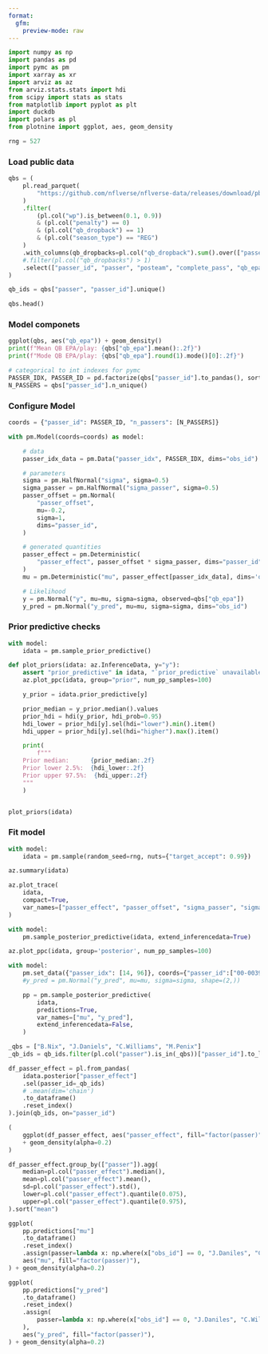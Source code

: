 ```yaml
---
format:
  gfm:
    preview-mode: raw
---
```


```python
import numpy as np
import pandas as pd
import pymc as pm
import xarray as xr
import arviz as az
from arviz.stats.stats import hdi
from scipy import stats as stats
from matplotlib import pyplot as plt
import duckdb
import polars as pl
from plotnine import ggplot, aes, geom_density

rng = 527
```

### Load public data

```python
qbs = (
    pl.read_parquet(
        "https://github.com/nflverse/nflverse-data/releases/download/pbp/play_by_play_2024.parquet"
    )
    .filter(
        (pl.col("wp").is_between(0.1, 0.9))
        & (pl.col("penalty") == 0)
        & (pl.col("qb_dropback") == 1)
        & (pl.col("season_type") == "REG")
    )
    .with_columns(qb_dropbacks=pl.col("qb_dropback").sum().over(["passer_id"]))
    #.filter(pl.col("qb_dropbacks") > 1)
    .select(["passer_id", "passer", "posteam", "complete_pass", "qb_epa", "qb_dropbacks"])
)

qb_ids = qbs["passer", "passer_id"].unique()

qbs.head()
```

### Model componets

```python
ggplot(qbs, aes("qb_epa")) + geom_density()
print(f"Mean QB EPA/play: {qbs["qb_epa"].mean():.2f}")
print(f"Mode QB EPA/play: {qbs["qb_epa"].round(1).mode()[0]:.2f}")
```


```python
# categorical to int indexes for pymc
PASSER_IDX, PASSER_ID = pd.factorize(qbs["passer_id"].to_pandas(), sort=True)
N_PASSERS = qbs["passer_id"].n_unique()

```

### Configure Model

```python

coords = {"passer_id": PASSER_ID, "n_passers": [N_PASSERS]}

with pm.Model(coords=coords) as model:

    # data
    passer_idx_data = pm.Data("passer_idx", PASSER_IDX, dims="obs_id")

    # parameters
    sigma = pm.HalfNormal("sigma", sigma=0.5)
    sigma_passer = pm.HalfNormal("sigma_passer", sigma=0.5)
    passer_offset = pm.Normal(
        "passer_offset",
        mu=-0.2,
        sigma=1,
        dims="passer_id",
    )

    # generated quantities
    passer_effect = pm.Deterministic(
        "passer_effect", passer_offset * sigma_passer, dims="passer_id"
    )
    mu = pm.Deterministic("mu", passer_effect[passer_idx_data], dims='obs_id')

    # Likelihood
    y = pm.Normal("y", mu=mu, sigma=sigma, observed=qbs["qb_epa"])
    y_pred = pm.Normal("y_pred", mu=mu, sigma=sigma, dims="obs_id")
```

### Prior predictive checks

```python
with model:
    idata = pm.sample_prior_predictive()
```

```python
def plot_priors(idata: az.InferenceData, y="y"):
    assert "prior_predictive" in idata, "`prior_predictive` unavailable"
    az.plot_ppc(idata, group="prior", num_pp_samples=100)

    y_prior = idata.prior_predictive[y]

    prior_median = y_prior.median().values
    prior_hdi = hdi(y_prior, hdi_prob=0.95)
    hdi_lower = prior_hdi[y].sel(hdi="lower").min().item()
    hdi_upper = prior_hdi[y].sel(hdi="higher").max().item()

    print(
        f"""
    Prior median:      {prior_median:.2f}
    Prior lower 2.5%:  {hdi_lower:.2f}
    Prior upper 97.5%:  {hdi_upper:.2f}
    """
    )


plot_priors(idata)
```

### Fit model


```python
with model:
    idata = pm.sample(random_seed=rng, nuts={"target_accept": 0.99})

```


```python
az.summary(idata)

az.plot_trace(
    idata,
    compact=True,
    var_names=["passer_effect", "passer_offset", "sigma_passer", "sigma"],
)
```


```python
with model:
    pm.sample_posterior_predictive(idata, extend_inferencedata=True)
```

```python
az.plot_ppc(idata, group='posterior', num_pp_samples=100)
```


```python
with model:
    pm.set_data({"passer_idx": [14, 96]}, coords={"passer_id":["00-0039910", "00-0039918"], "obs_id":[0, 1]})
    #y_pred = pm.Normal("y_pred", mu=mu, sigma=sigma, shape=(2,))

    pp = pm.sample_posterior_predictive(
        idata,
        predictions=True,
        var_names=["mu", "y_pred"],
        extend_inferencedata=False,
    )
```


```python

_qbs = ["B.Nix", "J.Daniels", "C.Williams", "M.Penix"]
_qb_ids = qb_ids.filter(pl.col("passer").is_in(_qbs))["passer_id"].to_list()

df_passer_effect = pl.from_pandas(
    idata.posterior["passer_effect"]
    .sel(passer_id=_qb_ids)
    # .mean(dim='chain')
    .to_dataframe()
    .reset_index()
).join(qb_ids, on="passer_id")

(
    ggplot(df_passer_effect, aes("passer_effect", fill="factor(passer)"))
    + geom_density(alpha=0.2)
)

```


```python
df_passer_effect.group_by(["passer"]).agg(
    median=pl.col("passer_effect").median(),
    mean=pl.col("passer_effect").mean(),
    sd=pl.col("passer_effect").std(),
    lower=pl.col("passer_effect").quantile(0.075),
    upper=pl.col("passer_effect").quantile(0.975),
).sort("mean")
```


```python

ggplot(
    pp.predictions["mu"]
    .to_dataframe()
    .reset_index()
    .assign(passer=lambda x: np.where(x["obs_id"] == 0, "J.Daniles", "C.Williams")),
    aes("mu", fill="factor(passer)"),
) + geom_density(alpha=0.2)
```

```python
ggplot(
    pp.predictions["y_pred"]
    .to_dataframe()
    .reset_index()
    .assign(
        passer=lambda x: np.where(x["obs_id"] == 0, "J.Daniles", "C.Williams")
    ),
    aes("y_pred", fill="factor(passer)"),
) + geom_density(alpha=0.2)

```
